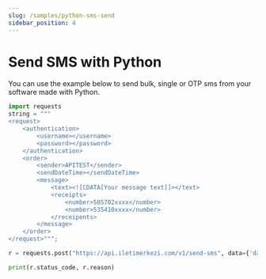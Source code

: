```yaml
---
slug: /samples/python-sms-send
sidebar_position: 4
---
```


# Send SMS with Python
You can use the example below to send bulk, single or OTP sms from your software made with Python.


```python
import requests
string = """
<request>
	<authentication>
		<username></username>
		<password></password>
	</authentication>
	<order>
		<sender>APITEST</sender>
		<sendDateTime></sendDateTime>
		<message>
			<text><![CDATA[Your message text]]></text>
			<receipts>
				<number>505702xxxx</number>
				<number>535410xxxx</number>
			</receipents>
		</message>
	</order>
</request>""";

r = requests.post("https://api.iletimerkezi.com/v1/send-sms", data={'data': string})

print(r.status_code, r.reason)
```